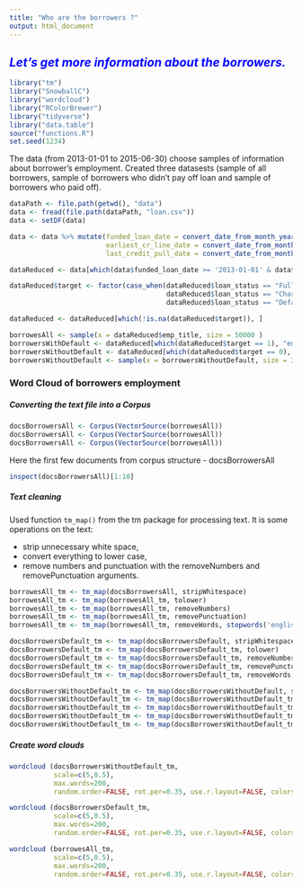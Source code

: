 ```yaml
---
title: "Who are the borrowers ?"
output: html_document
---
```


## <span style="color:blue"> *Let's get more information about the borrowers.* </span>  

```r
library("tm")
library("SnowballC")
library("wordcloud")
library("RColorBrewer")
library("tidyverse")
library("data.table")
source("functions.R")
set.seed(1234)
```

The data (from 2013-01-01 to 2015-06-30) choose samples of information about borrower's employment. Created three datasests (sample of all borrowers, sample of borrowers who didn't pay off loan and sample of borrowers who paid off).   

```r

dataPath <- file.path(getwd(), "data")
data <- fread(file.path(dataPath, "loan.csv"))
data <- setDF(data)

data <- data %>% mutate(funded_loan_date = convert_date_from_month_year(issue_d),
                        earliest_cr_line_date = convert_date_from_month_year(earliest_cr_line),
                        last_credit_pull_date = convert_date_from_month_year(last_credit_pull_d)) 

dataReduced <- data[which(data$funded_loan_date >= '2013-01-01' & data$funded_loan_date <= '2015-06-30'), ]

dataReduced$target <- factor(case_when(dataReduced$loan_status == "Fully Paid"  ~ 0,
                                       dataReduced$loan_status == "Charged Off" ~ 1,
                                       dataReduced$loan_status == "Default Does not meet the credit policy. Status:Charged Off" ~ 1), levels = c(0, 1))

dataReduced <- dataReduced[which(!is.na(dataReduced$target)), ]

borrowesAll <- sample(x = dataReduced$emp_title, size = 50000 )
borrowersWithDefault <- dataReduced[which(dataReduced$target == 1), "emp_title"]
borrowersWithoutDefault <- dataReduced[which(dataReduced$target == 0), "emp_title"]  
borrowersWithoutDefault <- sample(x = borrowersWithoutDefault, size = 30000)  
```


### **Word Cloud of borrowers employment** 


##### Converting the text file into a Corpus

```r
docsBorrowersAll <- Corpus(VectorSource(borrowesAll))
docsBorrowersAll <- Corpus(VectorSource(borrowesAll))
docsBorrowersAll <- Corpus(VectorSource(borrowesAll))
```

Here the first few documents from corpus structure - docsBorrowersAll
```r
inspect(docsBorrowersAll)[1:10]
```


##### Text cleaning
Used function `tm_map()` from the tm package for processing text. It is some operations on the text:

* strip unnecessary white space,  
* convert everything to lower case,  
* remove numbers and punctuation with the removeNumbers and removePunctuation arguments.

```r
borrowesAll_tm <- tm_map(docsBorrowersAll, stripWhitespace)
borrowesAll_tm <- tm_map(borrowesAll_tm, tolower)
borrowesAll_tm <- tm_map(borrowesAll_tm, removeNumbers)
borrowesAll_tm <- tm_map(borrowesAll_tm, removePunctuation)
borrowesAll_tm <- tm_map(borrowesAll_tm, removeWords, stopwords('english'))

docsBorrowersDefault_tm <- tm_map(docsBorrowersDefault, stripWhitespace)
docsBorrowersDefault_tm <- tm_map(docsBorrowersDefault_tm, tolower)
docsBorrowersDefault_tm <- tm_map(docsBorrowersDefault_tm, removeNumbers)
docsBorrowersDefault_tm <- tm_map(docsBorrowersDefault_tm, removePunctuation)
docsBorrowersDefault_tm <- tm_map(docsBorrowersDefault_tm, removeWords, stopwords('english'))

docsBorrowersWithoutDefault_tm <- tm_map(docsBorrowersWithoutDefault, stripWhitespace)
docsBorrowersWithoutDefault_tm <- tm_map(docsBorrowersWithoutDefault_tm, tolower)
docsBorrowersWithoutDefault_tm <- tm_map(docsBorrowersWithoutDefault_tm, removeNumbers)
docsBorrowersWithoutDefault_tm <- tm_map(docsBorrowersWithoutDefault_tm, removePunctuation)
docsBorrowersWithoutDefault_tm <- tm_map(docsBorrowersWithoutDefault_tm, removeWords, stopwords('english'))
```


##### Create word clouds

```r

wordcloud (docsBorrowersWithoutDefault_tm,
           scale=c(5,0.5),
           max.words=200,
           random.order=FALSE, rot.per=0.35, use.r.layout=FALSE, colors=brewer.pal(8, 'Dark2'))

wordcloud (docsBorrowersDefault_tm,
           scale=c(5,0.5),
           max.words=200,
           random.order=FALSE, rot.per=0.35, use.r.layout=FALSE, colors=brewer.pal(8, 'Dark2'))

wordcloud (borrowesAll_tm,
           scale=c(5,0.5),
           max.words=200,
           random.order=FALSE, rot.per=0.35, use.r.layout=FALSE, colors=brewer.pal(8, 'Dark2'))

```


